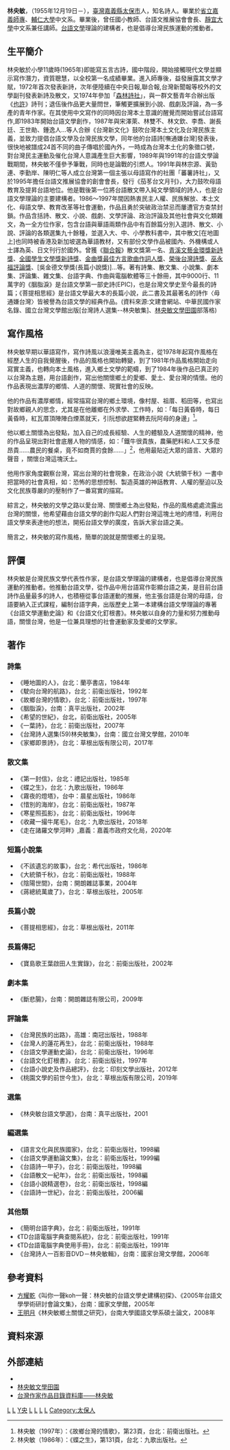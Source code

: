 {{Advert|time=2021-12-03T20:12:56+00:00}}
{{Infobox Hokkien name
| title      = 林央敏
| hanji      = 林央敏
| poj        = Lîm Iang-bín
| hanlo      = 
| tl         = Lîm Iang-bín
| bp         = 
| hokkienipa = 
| context    = 
| image      = 
| caption    = 
}}
'''林央敏'''，（1955年12月19日－），[[臺灣|臺灣]][[嘉義縣|嘉義縣]][[太保市|太保市]]人，知名詩人。畢業於[[國立嘉義大學|省立嘉義師專]]、[[輔仁大學|輔仁大學]]中文系。畢業後，曾任國小教師、台語文推展協會會長、[[靜宜大學|靜宜大學]]中文系兼任講師。[[台語文|台語文學]]理論的建構者，也是倡導台灣民族運動的推動者。

== 生平簡介 ==


林央敏於小學11歲時(1965年)即能寫五言古詩，國中階段，開始接觸現代文學並顯示寫作潛力，資質聰慧，以全校第一名成績畢業。進入師專後，益發展露其文學才賦，1972年首次發表新詩，次年便陸續在中央日報,聯合報,台灣新聞報等校外的文學副刊發表新詩及散文，又1974年參加「[[森林詩社|森林詩社]]」，與一群文藝青年合辦出版《[[也許|也許]]》詩刊；退伍後作品更大量問世，筆觸更擴展到小說、戲劇及評論，為一多產的青年作家。在其使用中文寫作的同時因台灣本土意識的醒覺而開始嘗試台語寫作,即1983年開始台語文學創作，1987年與宋澤萊、林雙不、林文欽、李喬、謝長廷、王世勛、鍾逸人…等人合辦《台灣新文化》鼓吹台灣本土文化及台灣民族主義，並致力提倡台語文學及台灣民族文學，同年他的台語詩[嘸通嫌台灣]發表後，很快地被譜成24首不同的曲子傳唱於國內外，一時成為台灣本土化的象徵口號，對台灣民主運動及催化台灣人意識產生巨大影響，1989年與1991年的台語文學論戰期間，林央敏不僅參予筆戰，同時也是論戰的引燃人。1991年與林宗源、黃勁連、李勤岸、陳明仁等人成立台灣第一個主張以母語寫作的社團「蕃薯詩社」，又於1995年擔任台語文推展協會的創會會長，發行《茄苳台文月刊》，大力鼓吹母語教育及提昇台語地位。他是戰後第一位將台語散文帶入純文學領域的詩人，也是台語文學理論的主要建構者。1986～1997年間因熱衷民主人權、民族解放、本土文化、母語文學、教育改革等社會運動，作品且勇於突破政治禁忌而屢遭官方查禁封鎖。作品含括詩、散文、小說、戲劇、文學評論、政治評論及其他社會與文化類雜文，為一全方位作家，包含台語與華語兩類作品中有百餘篇分別入選詩、散文、小說、評論的各類選集九十餘種，並選入大、中、小學教科書中，其中散文[在地圖上]也同時被香港及新加坡選為華語教材，又有部份文學作品被國內、外機構或人士譯為英、日文刊行於國外。曾獲《[[聯合報|聯合報]]》散文獎第一名、[[青溪文藝金環獎新詩獎|青溪文藝金環獎新詩獎]]、[[全國學生文學獎新詩獎|全國學生文學獎新詩獎]]、[[金曲獎|金曲獎]][[最佳作詞人獎_(金曲獎)|最佳方言歌曲作詞人獎]]、[[榮後台灣詩獎|榮後台灣詩獎]]、[[巫永福評論獎|巫永福評論獎]]、[吳金德文學獎(長篇小說獎)]…等。著有詩集、散文集、小說集、劇本集、評論集、雜文集、台語字典、作曲與電腦軟體等三十餘冊，其中9000行、11萬字的《胭脂淚》是台語文學第一部史詩(EPIC)，也是台灣文學史至今最長的詩篇；《菩提相思經》是台語文學最大本的長篇小說，此二書及其最著名的詩作〈毋通嫌台灣〉皆被譽為台語文學的經典作品。(資料來源:文建會網站、中華民國作家名錄、國立台灣文學館出版[台灣詩人選集--林央敏集]、[[林央敏文學田園http:/blog.yam.com/tw_poem|林央敏文學田園]]部落格)

== 寫作風格 ==
林央敏早期以華語寫作，寫作詩風以浪漫唯美主義為主，從1978年起寫作風格在經歷人生的自我覺醒後，作品的風格也開始轉變，到了1981年作品風格開始走向寫實主義，也轉向本土風格，進入鄉土文學的範疇，到了1984年後作品已真正的以台灣為主題，用台語創作，寫出他關懷鄉土的愛鄉、愛土、愛台灣的情懷。他的作品表現出濃厚的鄉情、人道的關懷、現實社會的反映。

他的作品有濃厚鄉情，經常描寫台灣的鄉土環境，像村屋、祖厝、稻田等，也寫出對故鄉親人的思念，尤其是在他離鄉在外求學、工作時，如：「每日黃昏時，每日黃昏時，紅瓦厝頂陣陣白煙蒸就天，引阮想欲趕緊轉去阮阿母的身邊」<ref>林央敏（1997年）：《故鄉台灣的情歌》，第23頁，台北：前衛出版社。</ref>。

他以鄉土關懷為出發點，加入自己的成長經驗、人生的體驗及人道關懷的精神，他的作品呈現出對社會底層人物的情感，如：「鐵牛很貴族，農藥肥料和人工又多麼昂貴……農民的餐桌，竟不如商賈的食餘……」<ref>林央敏（1986年）：《蝶之生》，第131頁，台北：九歌出版社。</ref>，他用最貼近大眾的語言、大眾的聲音 ，關懷台灣這塊沃土。

他用作家角度觀察台灣，寫出台灣的社會現象，在政治小說《大統領千秋》一書中把當時的社會真相，如：恐怖的思想控制、製造英雄的神話教育、人權的壓迫以及文化民族尊嚴的的壓制作了一番寫實的描寫。

綜言之，林央敏的文學之路以愛台灣、關懷鄉土為出發點，作品的風格處處流露出台灣的關懷，他希望藉由台語文學的創作勾起人們對台灣這塊土地的疼惜，利用台語文學來表達他的想法，開拓台語文學的廣度，告訴大家台語之美。

簡言之，林央敏的寫作風格，簡單的說就是關懷鄉土的呈現。

== 評價 ==
林央敏是台灣民族文學代表性作家，是台語文學理論的建構者，也是倡導台灣民族運動的推動者。他推動台語文學，從作品中用台語寫作彰顯台語之美，是目前台語詩作品量最多的詩人，也積極從事台語運動的推展，他主張台語是台灣的母語，台語要納入正式課程，編制台語字典，出版歷史上第一本建構台語文學理論的專著《台語文學運動史論》和《台語文化釘根書》。林央敏以自身的力量和努力推動母語，關懷台灣，他是一位兼具理想的社會運動家及愛鄉的文學家。

== 著作 ==
=== 詩集 ===
*《睡地圖的人》，台北：蘭亭書店，1984年
*《駛向台灣的航路》，台北：前衛出版社，1992年
*《故鄉台灣的情歌》，台北：前衛出版社，1997年
*《胭脂淚》，台南：真平出版社，2002年
*《希望的世紀》，台北，前衛出版社，2005年
*《一葉詩》，台北：前衛出版社，2007年
*《台灣詩人選集(59)林央敏集》，台南：國立台灣文學館，2010年
*《家鄉即景詩》，台北：草根出版有限公司，2017年

=== 散文集 ===
*《第一封信》，台北：禮記出版社，1985年
*《蝶之生》，台北：九歌出版社，1986年
*《霧夜的燈塔》，台中：晨星出版社，1986年
*《惜別的海岸》，台北：前衛出版社，1987年
*《寒星照孤影》，台北：前衛出版社，1996年
*《收藏一撮牛尾毛》，台北：九歌出版社，2018年
*《走在諸羅文學河畔》,嘉義：嘉義市政府文化局，2020年

=== 短篇小說集 ===
*《不該遺忘的故事》，台北：希代出版社，1986年
*《大統領千秋》，台北：前衛出版社，1988年
*《陰陽世間》，台南：開朗雜誌事業，2004年
*《蔣總統萬歲了》，台北：草根出版社，2005年

=== 長篇小說 ===
*《菩提相思經》，台北：草根出版社，2011年

=== 長篇傳記 ===
*《寶島歌王葉啟田人生實錄》，台北：前衛出版社，2002年

=== 劇本集 ===
*《斷悲腸》，台南：開朗雜誌有限公司，2009年

=== 評論集 ===
*《台灣民族的出路》，高雄：南冠出版社，1988年
*《台灣人的蓮花再生》，台北：前衛出版社，1988年
*《台語文學運動史論》，台北：前衛出版社，1996年
*《台語文化釘根書》，台北：前衛出版社，1997年
*《台語小說史及作品總評》，台北：印刻文學出版社，2012年
*《桃園文學的前世今生》，台北：草根出版有限公司，2019年

=== 選集 ===
*《林央敏台語文學選》，台南：真平出版社，2001
=== 編選集 ===
*《語言文化與民族國家》，台北：前衛出版社，1998編
*《台語文學運動論文集》，台北：前衛出版社，1999編
*《台語詩一甲子》，台北：前衛出版社，1998編
*《台語散文一紀年》，台北：前衛出版社，1998編
*《台語小說精選卷》，台北：前衛出版社，1998編
*《台語詩一世紀》，台北：前衛出版社，2006編

=== 其他類 ===
*《簡明台語字典》，台北：前衛出版社，1991年
* 《TD台語電腦字典查閱系統》，台北：前衛出版社，1991年
*《TD台語電腦字典使用手冊》，台北：前衛出版社，1991年
* 《台灣詩人一百影音DVD－林央敏輯》，台南：國家台灣文學館，2006年

== 參考資料 ==
*[[方耀乾|方耀乾]]《叫你一聲koh一聲：林央敏的台語文學史建構初探》、《2005年台語文學學術研討會論文集》，台南：國家文學館，2005年
*[[王明月|王明月]]《林央敏鄉土關懷之研究》，台南大學國語文學系碩士論文，2008年

== 資料來源 ==
<references />

== 外部連結 ==
*{{facebook|limtwpoet}}
*[http://blog.yam.com/tw_poem/ 林央敏文學田園] {{Wayback|url=http://blog.yam.com/tw_poem/ |date=20150822011146 }}　
*[https://db.nmtl.gov.tw/Site4/s6/writerinfo?id=759 台灣作家作品目錄資料庫——林央敏]

{{Golden-Melody-Lyricist}}
{{DEFAULTSORT:Lin林}}
[[Category:1955年出生|L]]
[[Category:在世人物|L]]
[[Category:林姓|Y央]]
[[Category:台灣詩人|L]]
[[Category:輔仁大學校友|L]]
[[Category:國立嘉義大學校友|L]]
[[Category:臺灣獨立運動者|L]]
[[Category:太保人|Category:太保人]]